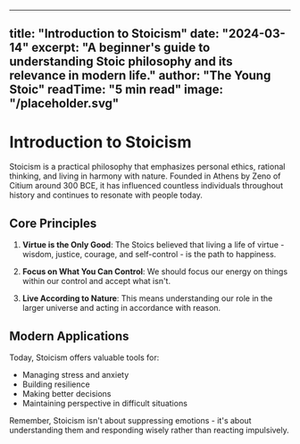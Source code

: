
---
title: "Introduction to Stoicism"
date: "2024-03-14"
excerpt: "A beginner's guide to understanding Stoic philosophy and its relevance in modern life."
author: "The Young Stoic"
readTime: "5 min read"
image: "/placeholder.svg"
---

# Introduction to Stoicism

Stoicism is a practical philosophy that emphasizes personal ethics, rational thinking, and living in harmony with nature. Founded in Athens by Zeno of Citium around 300 BCE, it has influenced countless individuals throughout history and continues to resonate with people today.

## Core Principles

1. **Virtue is the Only Good**: The Stoics believed that living a life of virtue - wisdom, justice, courage, and self-control - is the path to happiness.

2. **Focus on What You Can Control**: We should focus our energy on things within our control and accept what isn't.

3. **Live According to Nature**: This means understanding our role in the larger universe and acting in accordance with reason.

## Modern Applications

Today, Stoicism offers valuable tools for:
- Managing stress and anxiety
- Building resilience
- Making better decisions
- Maintaining perspective in difficult situations

Remember, Stoicism isn't about suppressing emotions - it's about understanding them and responding wisely rather than reacting impulsively.